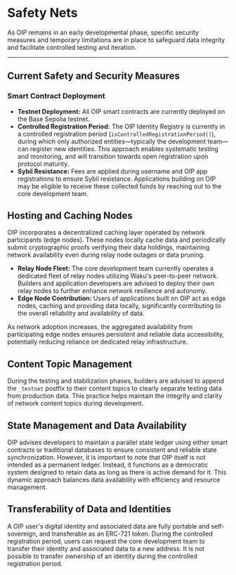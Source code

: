 # Safety Nets
As OIP remains in an early developmental phase, specific security measures and temporary limitations are in place to safeguard data integrity and facilitate controlled testing and iteration.

---

## Current Safety and Security Measures

### Smart Contract Deployment

- **Testnet Deployment:** All OIP smart contracts are currently deployed on the Base Sepolia testnet.
- **Controlled Registration Period:** The OIP Identity Registry is currently in a controlled registration period (`isControlledRegistrationPeriod()`), during which only authorized entities—typically the development team—can register new identities. This approach enables systematic testing and monitoring, and will transition towards open registration upon protocol maturity.
- **Sybil Resistance:** Fees are applied during username and OIP app registrations to ensure Sybil resistance. Applications building on OIP may be eligible to receive these collected funds by reaching out to the core development team.

## Hosting and Caching Nodes

OIP incorporates a decentralized caching layer operated by network participants (edge nodes). These nodes locally cache data and periodically submit cryptographic proofs verifying their data holdings, maintaining network availability even during relay node outages or data pruning.

- **Relay Node Fleet:** The core development team currently operates a dedicated fleet of relay nodes utilizing Waku's peer-to-peer network. Builders and application developers are advised to deploy their own relay nodes to further enhance network resilience and autonomy.
- **Edge Node Contribution:** Users of applications built on OIP act as edge nodes, caching and providing data locally, significantly contributing to the overall reliability and availability of data.

As network adoption increases, the aggregated availability from participating edge nodes ensures persistent and reliable data accessibility, potentially reducing reliance on dedicated relay infrastructure.

## Content Topic Management

During the testing and stabilization phases, builders are advised to append the `_testnet` postfix to their content topics to clearly separate testing data from production data. This practice helps maintain the integrity and clarity of network content topics during development.

## State Management and Data Availability

OIP advises developers to maintain a parallel state ledger using either smart contracts or traditional databases to ensure consistent and reliable state synchronization. However, it is important to note that OIP itself is not intended as a permanent ledger. Instead, it functions as a democratic system designed to retain data as long as there is active demand for it. This dynamic approach balances data availability with efficiency and resource management.

## Transferability of Data and Identities

A OIP user's digital identity and associated data are fully portable and self-sovereign, and transferable as an ERC-721 token. During the controlled registration period, users can request the core development team to transfer their identity and associated data to a new address. It is not possible to transfer ownership of an identity during the controlled registration period.